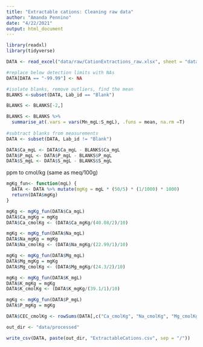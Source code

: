 ```yaml
---
title: "Extractable cations: Cleaning raw data"
author: "Amanda Pennino"
date: "4/22/2021"
output: html_document
---
```

```r
library(readxl)
library(tidyverse)

```


```r
DATA <- read_excel("data/raw/CationExtractions_raw.xlsx", sheet = "data")

```

```r
#replace below detection limits with NAs
DATA[DATA == "-99.99"] <- NA

#isolate blanks, remove outliers, find the mean
BLANKS <-subset(DATA, Lab_id == "Blank")

BLANKS <- BLANKS[-2,]

BLANKS <- BLANKS %>%
  summarise_at(.vars = vars(Mn_mgL:S_mgL), .funs = mean, na.rm =T) 
                   
#subtract blanks from measurements
DATA <- subset(DATA, Lab_id != "Blank")

DATA$Ca_mgL <- DATA$Ca_mgL - BLANKS$Ca_mgL
DATA$P_mgL <- DATA$P_mgL - BLANKS$P_mgL
DATA$S_mgL <- DATA$S_mgL - BLANKS$S_mgL

```

ppm to cmol/kg (same as meq/100g)
```r

mgKg_fun<- function(mgL) {
  DATA <- DATA %>% mutate(mgKg = mgL * (50/5) * (1/1000) * 1000)
  return(DATA$mgKg)
}

mgKg <- mgKg_fun(DATA$Ca_mgL)
DATA$Ca_mgKg = mgKg
DATA$Ca_cmolKg <- (DATA$Ca_mgKg/(40.08/2)/10)

mgKg <- mgKg_fun(DATA$Na_mgL)
DATA$Na_mgKg = mgKg
DATA$Na_cmolKg <- (DATA$Na_mgKg/(22.99/1)/10)

mgKg <- mgKg_fun(DATA$Mg_mgL)
DATA$Mg_mgKg = mgKg
DATA$Mg_cmolKg <- (DATA$Mg_mgKg/(24.3/2)/10)

mgKg <- mgKg_fun(DATA$K_mgL)
DATA$K_mgKg = mgKg
DATA$K_cmolKg <- (DATA$K_mgKg/(39.1/1)/10)

mgKg <- mgKg_fun(DATA$P_mgL)
DATA$P_mgKg = mgKg

DATA$CEC_cmolKg <- rowSums(DATA[,c("Ca_cmolKg", "Na_cmolKg", "Mg_cmolKg", "K_cmolKg")], na.rm = TRUE)
```

```r

out_dir <- "data/processed"

write_csv(DATA, paste(out_dir, "ExtractableCations.csv", sep = "/"))
```




